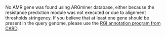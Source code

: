 No AMR gene was found using ARGminer database, either because the resistance prediction module was not executed or due to alignment thresholds stringency. If you believe that at least one gene should be present in the query genome, please use the [RGI annotation program from CARD](https://card.mcmaster.ca/analyze/rgi).